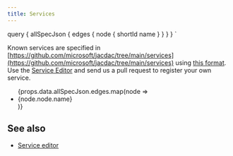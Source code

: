 ```yaml
---
title: Services
---
```



  query {
    allSpecJson {
      edges {
        node {
          shortId
          name
        }
      }
    }
  }
`

Known services are specified in [https://github.com/microsoft/jacdac/tree/main/services](https://github.com/microsoft/jacdac/tree/main/services)
using [this format](https://github.com/microsoft/jacdac/tree/main/spectool). 
Use the [Service Editor](/tools/service-editor) and send us a pull request 
to register your own service.

<ul>
    {props.data.allSpecJson.edges.map(node => <li>
        <Link key={node.node.shortId} to={`/services/${node.node.shortId}`}>{node.node.name}</Link>
    </li>)}
</ul>

## See also

* [Service editor](/tools/service-editor)